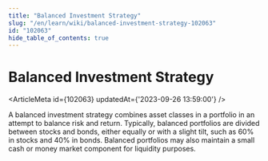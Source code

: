 ```yaml
---
title: "Balanced Investment Strategy"
slug: "/en/learn/wiki/balanced-investment-strategy-102063"
id: "102063"
hide_table_of_contents: true
---
```



# Balanced Investment Strategy

<ArticleMeta id={102063} updatedAt={'2023-09-26 13:59:00'} />
<div className='border-solid border-b border-t-0 my-4 border-[var(--ifm-color-gray-300)]' />

A balanced investment strategy combines asset classes in a portfolio in an attempt to balance risk and return. Typically, balanced portfolios are divided between stocks and bonds, either equally or with a slight tilt, such as 60% in stocks and 40% in bonds. Balanced portfolios may also maintain a small cash or money market component for liquidity purposes.
